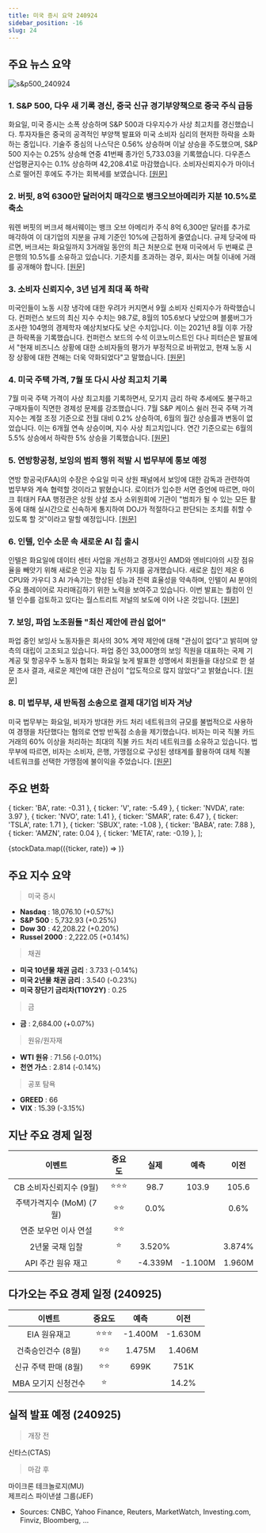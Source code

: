 ```yaml
---
title: 미국 증시 요약 240924
sidebar_position: -16
slug: 24
---
```


## 주요 뉴스 요약

![s&p500_240924](/map/240924.png)

### 1. **S&P 500, 다우 새 기록 경신, 중국 신규 경기부양책으로 중국 주식 급등**

화요일, 미국 증시는 소폭 상승하며 S&P 500과 다우지수가 사상 최고치를 경신했습니다. 투자자들은 중국의 공격적인 부양책 발표와 미국 소비자 심리의 현저한 하락을 소화하는 중입니다. 기술주 중심의 나스닥은 0.56% 상승하며 이날 상승을 주도했으며, S&P 500 지수는 0.25% 상승해 연중 41번째 종가인 5,733.03을 기록했습니다. 다우존스 산업평균지수는 0.1% 상승하며 42,208.41로 마감했습니다. 소비자신뢰지수가 마이너스로 떨어진 후에도 주가는 회복세를 보였습니다. [[원문]](https://finance.yahoo.com/news/live/stock-market-today-sp-500-dow-hit-fresh-records-china-stocks-soar-on-new-stimulus-175230224.html)

### 2. **버핏, 8억 6300만 달러어치 매각으로 뱅크오브아메리카 지분 10.5%로 축소**

워렌 버핏의 버크셔 해서웨이는 뱅크 오브 아메리카 주식 8억 6,300만 달러를 추가로 매각하여 이 대기업의 지분을 규제 기준인 10%에 근접하게 줄였습니다. 규제 당국에 따르면, 버크셔는 화요일까지 3거래일 동안의 최근 처분으로 현재 미국에서 두 번째로 큰 은행의 10.5%를 소유하고 있습니다. 기준치를 초과하는 경우, 회사는 며칠 이내에 거래를 공개해야 합니다. [[원문]](https://finance.yahoo.com/news/buffett-whittles-bank-america-stake-230005797.html)

### 3. **소비자 신뢰지수, 3년 넘게 최대 폭 하락**

미국인들이 노동 시장 냉각에 대한 우려가 커지면서 9월 소비자 신뢰지수가 하락했습니다. 컨퍼런스 보드의 최신 지수 수치는 98.7로, 8월의 105.6보다 낮았으며 블룸버그가 조사한 104명의 경제학자 예상치보다도 낮은 수치입니다. 이는 2021년 8월 이후 가장 큰 하락폭을 기록했습니다. 컨퍼런스 보드의 수석 이코노미스트인 다나 피터슨은 발표에서 "현재 비즈니스 상황에 대한 소비자들의 평가가 부정적으로 바뀌었고, 현재 노동 시장 상황에 대한 견해는 더욱 약화되었다"고 말했습니다. [[원문]](https://finance.yahoo.com/news/consumer-confidence-sees-largest-decline-in-more-than-3-years-151009333.html)

### 4. **미국 주택 가격, 7월 또 다시 사상 최고치 기록**

7월 미국 주택 가격이 사상 최고치를 기록하면서, 모기지 금리 하락 추세에도 불구하고 구매자들이 직면한 경제성 문제를 강조했습니다. 7월 S&P 케이스 쉴러 전국 주택 가격 지수는 계절 조정 기준으로 전월 대비 0.2% 상승하여, 6월의 월간 상승률과 변동이 없었습니다. 이는 6개월 연속 상승이며, 지수 사상 최고치입니다. 연간 기준으로는 6월의 5.5% 상승에서 하락한 5% 상승을 기록했습니다. [[원문]](https://finance.yahoo.com/news/us-home-prices-notch-another-record-high-in-july-151810960.html)

### 5. **연방항공청, 보잉의 범죄 행위 적발 시 법무부에 통보 예정**

연방 항공국(FAA)의 수장은 수요일 미국 상원 패널에서 보잉에 대한 감독과 관련하여 법무부와 계속 협력할 것이라고 밝혔습니다. 로이터가 입수한 서면 증언에 따르면, 마이크 휘태커 FAA 행정관은 상원 상설 조사 소위원회에 기관이 "범죄가 될 수 있는 모든 활동에 대해 실시간으로 신속하게 통지하여 DOJ가 적절하다고 판단되는 조치를 취할 수 있도록 할 것"이라고 말할 예정입니다. [[원문]](https://finance.yahoo.com/news/faa-notify-doj-boeing-engages-213026097.html)

### 6. **인텔, 인수 소문 속 새로운 AI 칩 출시**

인텔은 화요일에 데이터 센터 사업을 개선하고 경쟁사인 AMD와 엔비디아의 시장 점유율을 빼앗기 위해 새로운 인공 지능 칩 두 가지를 공개했습니다. 새로운 칩인 제온 6 CPU와 가우디 3 AI 가속기는 향상된 성능과 전력 효율성을 약속하며, 인텔이 AI 분야의 주요 플레이어로 자리매김하기 위한 노력을 보여주고 있습니다. 이번 발표는 퀄컴이 인텔 인수를 검토하고 있다는 월스트리트 저널의 보도에 이어 나온 것입니다. [[원문]](https://finance.yahoo.com/news/intel-launches-new-ai-chips-as-takeover-rumors-swirl-153749461.html)

### 7. **보잉, 파업 노조원들 "최신 제안에 관심 없어"**

파업 중인 보잉사 노동자들은 회사의 30% 계약 제안에 대해 "관심이 없다"고 밝히며 양측의 대립이 고조되고 있습니다. 파업 중인 33,000명의 보잉 직원을 대표하는 국제 기계공 및 항공우주 노동자 협회는 화요일 늦게 발표한 성명에서 회원들을 대상으로 한 설문 조사 결과, 새로운 제안에 대한 관심이 "압도적으로 많지 않았다"고 밝혔습니다. [[원문]](https://finance.yahoo.com/news/boeing-gives-union-additional-time-193945889.html)

### 8. **미 법무부, 새 반독점 소송으로 결제 대기업 비자 겨냥**

미국 법무부는 화요일, 비자가 방대한 카드 처리 네트워크의 규모를 불법적으로 사용하여 경쟁을 차단했다는 혐의로 연방 반독점 소송을 제기했습니다. 비자는 미국 직불 카드 거래의 60% 이상을 처리하는 최대의 직불 카드 처리 네트워크를 소유하고 있습니다. 법무부에 따르면, 비자는 소비자, 은행, 가맹점으로 구성된 생태계를 활용하여 대체 직불 네트워크를 선택한 가맹점에 불이익을 주었습니다. [[원문]](https://finance.yahoo.com/news/doj-goes-after-payment-giant-visa-with-new-antitrust-suit-213726351.html)

## 주요 변화

  { ticker: 'BA', rate: -0.31 },
  { ticker: 'V', rate: -5.49 },
  { ticker: 'NVDA', rate: 3.97 },
  { ticker: 'NVO', rate: 1.41 },
  { ticker: 'SMAR', rate: 6.47 },
  { ticker: 'TSLA', rate: 1.71 },
  { ticker: 'SBUX', rate: -1.08 },
  { ticker: 'BABA', rate: 7.88 },
  { ticker: 'AMZN', rate: 0.04 },
  { ticker: 'META', rate: -0.19 },
];

{stockData.map(({ticker, rate}) => <StockCardMini key={ticker} ticker={ticker} rate={rate}></StockCardMini>)}

## 주요 지수 요약

> 미국 증시

- **Nasdaq** : 18,076.10 (+0.57%)
- **S&P 500** : 5,732.93 (+0.25%)
- **Dow 30** : 42,208.22 (+0.20%)
- **Russel 2000** : 2,222.05 (+0.14%)

> 채권

- **미국 10년물 채권 금리** : 3.733 (-0.14%)
- **미국 2년물 채권 금리** : 3.540 (-0.23%)
- **미국 장단기 금리차(T10Y2Y)** : 0.25

> 금

- **금** : 2,684.00 (+0.07%)

> 원유/원자재

- **WTI 원유** : 71.56 (-0.01%)
- **천연 가스** : 2.814 (-0.14%)

> 공포 탐욕

- **GREED** : 66
- **VIX** : 15.39 (-3.15%)

## 지난 주요 경제 일정

|          이벤트          | 중요도 |  실제   |  예측   |  이전  |
| :----------------------: | :----: | :-----: | :-----: | :----: |
| CB 소비자신뢰지수 (9월)  | ⭐⭐⭐ |  98.7   |  103.9  | 105.6  |
| 주택가격지수 (MoM) (7월) |  ⭐⭐  |  0.0%   |         |  0.6%  |
|  연준 보우먼 이사 연설   |  ⭐⭐  |         |         |        |
|     2년물 국채 입찰      |   ⭐   | 3.520%  |         | 3.874% |
|    API 주간 원유 재고    |   ⭐   | -4.339M | -1.100M | 1.960M |

## 다가오는 주요 경제 일정 (240925)

|        이벤트        | 중요도 |  예측   |  이전   |
| :------------------: | :----: | :-----: | :-----: |
|     EIA 원유재고     | ⭐⭐⭐ | -1.400M | -1.630M |
|  건축승인건수 (8월)  |  ⭐⭐  | 1.475M  | 1.406M  |
| 신규 주택 판매 (8월) |  ⭐⭐  |  699K   |  751K   |
| MBA 모기지 신청건수  |   ⭐   |         |  14.2%  |

## 실적 발표 예정 (240925)

> 개장 전

신타스(CTAS)

> 마감 후

마이크론 테크놀로지(MU)  
제프리스 파이낸셜 그룹(JEF)

- Sources: CNBC, Yahoo Finance, Reuters, MarketWatch, Investing.com, Finviz, Bloomberg, ...
